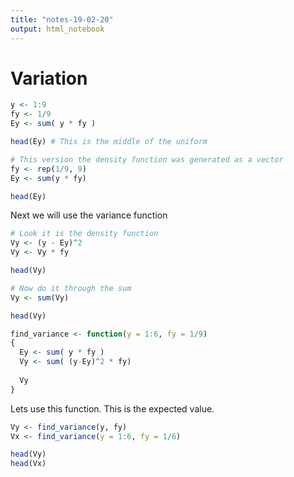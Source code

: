 ---
title: "notes-19-02-20"
output: html_notebook
---

# Variation

```{r}
y <- 1:9
fy <- 1/9
Ey <- sum( y * fy )

head(Ey) # This is the middle of the uniform

# This version the density function was generated as a vector
fy <- rep(1/9, 9)
Ey <- sum(y * fy)

head(Ey)
```

Next we will use the variance function
```{r}
# Look it is the density function
Vy <- (y - Ey)^2
Vy <- Vy * fy

head(Vy)

# Now do it through the sum
Vy <- sum(Vy)

head(Vy)

find_variance <- function(y = 1:6, fy = 1/9)
{
  Ey <- sum( y * fy )
  Vy <- sum( (y-Ey)^2 * fy)
  
  Vy
}
```

Lets use this function. This is the expected value.
```{r}
Vy <- find_variance(y, fy)
Vx <- find_variance(y = 1:6, fy = 1/6)

head(Vy)
head(Vx)
```

